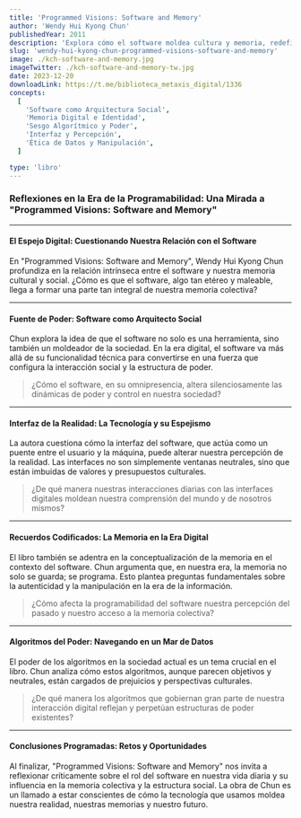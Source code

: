 ```yaml
---
title: 'Programmed Visions: Software and Memory'
author: 'Wendy Hui Kyong Chun'
publishedYear: 2011
description: 'Explora cómo el software moldea cultura y memoria, redefiniendo identidad, tiempo y realidad. Analiza la interacción entre tecnología y experiencia humana en la era digital, destacando su impacto en control y vigilancia.'
slug: 'wendy-hui-kyong-chun-programmed-visions-software-and-memory'
image: ./kch-software-and-memory.jpg
imageTwitter: ./kch-software-and-memory-tw.jpg
date: 2023-12-20
downloadLink: https://t.me/biblioteca_metaxis_digital/1336
concepts:
  [
    'Software como Arquitectura Social',
    'Memoria Digital e Identidad',
    'Sesgo Algorítmico y Poder',
    'Interfaz y Percepción',
    'Ética de Datos y Manipulación',
  ]

type: 'libro'
---
```


### Reflexiones en la Era de la Programabilidad: Una Mirada a "Programmed Visions: Software and Memory"

---

#### **El Espejo Digital: Cuestionando Nuestra Relación con el Software**

En "Programmed Visions: Software and Memory", Wendy Hui Kyong Chun profundiza en la relación intrínseca entre el software y nuestra memoria cultural y social. ¿Cómo es que el software, algo tan etéreo y maleable, llega a formar una parte tan integral de nuestra memoria colectiva?

---

#### **Fuente de Poder: Software como Arquitecto Social**

Chun explora la idea de que el software no solo es una herramienta, sino también un moldeador de la sociedad. En la era digital, el software va más allá de su funcionalidad técnica para convertirse en una fuerza que configura la interacción social y la estructura de poder.

> ¿Cómo el software, en su omnipresencia, altera silenciosamente las dinámicas de poder y control en nuestra sociedad?

---

#### **Interfaz de la Realidad: La Tecnología y su Espejismo**

La autora cuestiona cómo la interfaz del software, que actúa como un puente entre el usuario y la máquina, puede alterar nuestra percepción de la realidad. Las interfaces no son simplemente ventanas neutrales, sino que están imbuidas de valores y presupuestos culturales.

> ¿De qué manera nuestras interacciones diarias con las interfaces digitales moldean nuestra comprensión del mundo y de nosotros mismos?

---

#### **Recuerdos Codificados: La Memoria en la Era Digital**

El libro también se adentra en la conceptualización de la memoria en el contexto del software. Chun argumenta que, en nuestra era, la memoria no solo se guarda; se programa. Esto plantea preguntas fundamentales sobre la autenticidad y la manipulación en la era de la información.

> ¿Cómo afecta la programabilidad del software nuestra percepción del pasado y nuestro acceso a la memoria colectiva?

---

#### **Algoritmos del Poder: Navegando en un Mar de Datos**

El poder de los algoritmos en la sociedad actual es un tema crucial en el libro. Chun analiza cómo estos algoritmos, aunque parecen objetivos y neutrales, están cargados de prejuicios y perspectivas culturales.

> ¿De qué manera los algoritmos que gobiernan gran parte de nuestra interacción digital reflejan y perpetúan estructuras de poder existentes?

---

#### **Conclusiones Programadas: Retos y Oportunidades**

Al finalizar, "Programmed Visions: Software and Memory" nos invita a reflexionar críticamente sobre el rol del software en nuestra vida diaria y su influencia en la memoria colectiva y la estructura social. La obra de Chun es un llamado a estar conscientes de cómo la tecnología que usamos moldea nuestra realidad, nuestras memorias y nuestro futuro.
